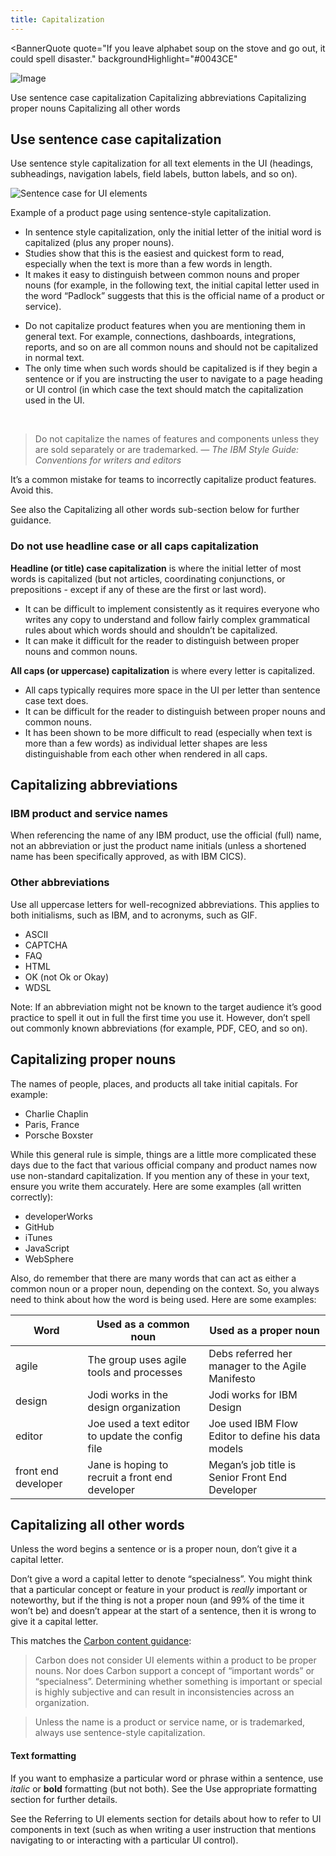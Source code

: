 ```yaml
---
title: Capitalization
---
```



<BannerQuote
  quote="If you leave alphabet soup on the stove and go out, it could spell disaster."
  backgroundHighlight="#0043CE"
>

![Image](./images/illustrations/capitalization.svg)

</BannerQuote>

<AnchorLinks>
  <AnchorLink>Use sentence case capitalization</AnchorLink>
  <AnchorLink>Capitalizing abbreviations</AnchorLink>
  <AnchorLink>Capitalizing proper nouns</AnchorLink>
  <AnchorLink>Capitalizing all other words</AnchorLink>
</AnchorLinks>

## Use sentence case capitalization

Use sentence style capitalization for all text elements in the UI (headings, subheadings, navigation labels, field labels, button labels, and so on).

<Row>
<Column colLg={8}>

![Sentence case for UI elements](/images/sentence_case_786.png)

<Caption>Example of a product page using sentence-style capitalization.</Caption>

</Column>
</Row>

- In sentence style capitalization, only the initial letter of the initial word is capitalized (plus any proper nouns).
- Studies show that this is the easiest and quickest form to read, especially when the text is more than a few words in length.
- It makes it easy to distinguish between common nouns and proper nouns (for example, in the following text, the initial capital letter used in the word “Padlock” suggests that this is the official name of a product or service).

<Row>
  <Column colMd={4} colLg={4}>
    <DoDontExample
      caption="With sentence case capitalization any proper nouns ('IBM Padlock' in this case) stand out."
      text="Secure your enterprise applications with IBM Padlock"
      type="do"
      aspectRatio="2:1"
    />
  </Column>
  <Column colMd={4} colLg={4}>
    <DoDontExample
      caption="With title case capitalization, proper nouns look no different to other text."
      text="Secure Your Enterprise Applications With IBM Padlock"
      aspectRatio="2:1"
    />
  </Column>
</Row>

- Do not capitalize product features when you are mentioning them in general text. For example, connections, 
dashboards, integrations, reports, and so on are all common nouns and should not be capitalized in normal text. 
- The only time when such words should be capitalized is if they begin a sentence or if you are instructing 
the user to navigate to a page heading or UI control (in which case the text should match the capitalization used 
in the UI.

<Row>
  <Column colMd={4} colLg={4}>
    <DoDontExample
      caption="Product features are not proper nouns and should not be capitalized in normal text."
      text="Product X enables you to set up custom dashboards and reports."
      type="do"
      aspectRatio="2:1"
    />
  </Column>
  <Column colMd={4} colLg={4}>
    <DoDontExample
      caption="But when referencing specific UI headings and controls, copy the capitalization used in the UI."
      text="On the Dashboard page, click New report."
      type="do"
      aspectRatio="2:1"
    />
  </Column>
</Row>

<br/>

> Do not capitalize the names of features and components unless they are sold separately or are trademarked.
> <cite>— The IBM Style Guide: Conventions for writers and editors</cite>

<InlineNotification kind="warning">
It’s a common mistake for teams to incorrectly capitalize product features. Avoid this.
</InlineNotification>

See also the <Link to="#capitalizing-all-other-words">Capitalizing all other words</Link> sub-section below for further guidance.


### Do not use headline case or all caps capitalization

**Headline (or title) case capitalization** is where the initial letter of most words is capitalized (but not articles, coordinating conjunctions, or prepositions - except if any of these are the first or last word).

- It can be difficult to implement consistently as it requires everyone who writes any copy to understand and follow fairly complex grammatical rules about which words should and shouldn’t be capitalized.
- It can make it difficult for the reader to distinguish between proper nouns and common nouns.

**All caps (or uppercase) capitalization** is where every letter is capitalized.

- All caps typically requires more space in the UI per letter than sentence case text does.
- It can be difficult for the reader to distinguish between proper nouns and common nouns.
- It has been shown to be more difficult to read (especially when text is more than a few words) as individual letter shapes are less distinguishable from each other when rendered in all caps.

<Row>
  <Column colMd={4} colLg={4}>
    <DoDontExample
      caption="Headline (or title) case capitalization."
      text="Secure Your Enterprise Applications with IBM Padlock"
      aspectRatio="2:1"
    />
  </Column>
  <Column colMd={4} colLg={4}>
    <DoDontExample
      caption="All caps (or uppercase) capitalization."
      text="SECURE YOUR ENTERPRISE APPS WITH IBM PADLOCK"
      aspectRatio="2:1"
    />
  </Column>
</Row>

## Capitalizing abbreviations

### IBM product and service names

When referencing the name of any IBM product, use the official (full) name, not an abbreviation or just the product name initials (unless a shortened name has been specifically approved, as with IBM CICS).

<Row>
  <Column colMd={4} colLg={4}>
    <DoDontExample
      type="do"
      text="Experience WebSphere Application Server on IBM Cloud..."
      aspectRatio="2:1"
    />
  </Column>
  <Column colMd={4} colLg={4}>
    <DoDontExample
      text="Experience WAS on IBM Cloud..."
      aspectRatio="2:1" 
    />
  </Column>
</Row>

### Other abbreviations

Use all uppercase letters for well-recognized abbreviations. This applies to both initialisms, such as IBM, and to acronyms, such as GIF.

- ASCII
- CAPTCHA
- FAQ
- HTML
- OK (not Ok or Okay)
- WDSL

Note: If an abbreviation might not be known to the target audience it’s good practice to spell it out in full the first time you use it. However, don’t spell out commonly known abbreviations (for example, PDF, CEO, and so on).

<Row>
  <Column colMd={4} colLg={4}>
    <DoDontExample
      type="do"
      text="The configuration can be exported as a WSDL file."
      aspectRatio="2:1"
    />
  </Column>
  <Column colMd={4} colLg={4}>
    <DoDontExample
      text="The configuration can be exported as a wsdl file."
      aspectRatio="2:1"
    />
  </Column>
</Row>

## Capitalizing proper nouns

The names of people, places, and products all take initial capitals. For example:

- Charlie Chaplin
- Paris, France
- Porsche Boxster

While this general rule is simple, things are a little more complicated these days due to the fact that various official company and product names now use non-standard capitalization. If you mention any of these in your text, ensure you write them accurately. Here are some examples (all written correctly):

- developerWorks
- GitHub
- iTunes
- JavaScript
- WebSphere

Also, do remember that there are many words that can act as either a common noun or a proper noun, depending on the context. So, you always need to think about how the word is being used. Here are some examples:

| Word                | Used as a common noun                            | Used as a proper noun                              |
| ------------------- | ------------------------------------------------ | -------------------------------------------------- |
| agile               | The group uses agile tools and processes         | Debs referred her manager to the Agile Manifesto   |
| design              | Jodi works in the design organization            | Jodi works for IBM Design                          |
| editor              | Joe used a text editor to update the config file | Joe used IBM Flow Editor to define his data models |
| front end developer | Jane is hoping to recruit a front end developer  | Megan’s job title is Senior Front End Developer    |

<Row>
  <Column colMd={4} colLg={4}>
    <DoDontExample
      type="do"
      text="Our JavaScript plugin is available in GitHub."
      aspectRatio="2:1"
    />
  </Column>
  <Column colMd={4} colLg={4}>
    <DoDontExample
      text="Our Javascript plugin is available in Github."
      aspectRatio="2:1"
    />
  </Column>
</Row>

## Capitalizing all other words

Unless the word begins a sentence or is a proper noun, don’t give it a capital letter.

Don’t give a word a capital letter to denote “specialness”. You might think that a particular concept 
or feature in your product is _really_ important or noteworthy, but if the thing is not a proper noun 
(and 99% of the time it won’t be) and doesn’t appear at the start of a sentence, then it is wrong to 
give it a capital letter. 

This matches the [Carbon content guidance](https://www.carbondesignsystem.com/guidelines/content/writing-style#capitalization):

> Carbon does not consider UI elements within a product to be proper nouns. Nor does Carbon support a concept of “important words” or “specialness”. Determining whether something is important or special is highly subjective and can result in inconsistencies across an organization.

> Unless the name is a product or service name, or is trademarked, always use sentence-style capitalization.

#### Text formatting
If you want to emphasize a particular word or phrase within a sentence, use _italic_ or **bold** formatting 
(but not both). See the <Link to="/content/content-principles#use-appropriate-formatting">Use appropriate formatting</Link> 
section for further details.

<Row>
  <Column colMd={4} colLg={4}>
    <DoDontExample
      type="do"
      text="You can use a global policy to apply changes to all users."
      aspectRatio="2:1"
    />
  </Column>
  <Column colMd={4} colLg={4}>
    <DoDontExample
      text="You can use a Global Policy to apply changes to all users."
      aspectRatio="2:1"
    />
  </Column>
</Row>

See the <Link to="/content/language-and-grammar#referring-to-ui-elements">Referring to UI elements</Link> section for details 
about how to refer to UI components in text (such as when writing a user instruction that mentions 
navigating to or interacting with a particular UI control).
